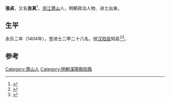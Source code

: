 {{Otheruses|other=名为張貞的其他人物|張貞}}
{{Otheruses|other=名为张真的其他人物|张真}}

'''張貞'''，又名'''张真'''<ref>{{Cite book|title=天一阁藏明代科举录选刊 登科录 下 点校本|last=龚延明主编；毛晓阳点校|first=|publisher=宁波：宁波出版社|year=2016.05|isbn=978-7-5526-2322-2|location=|pages=733}}</ref>，[[浙江|浙江]][[萧山|萧山]]人，明朝政治人物、进士出身。

== 生平 ==
永乐二年（1404年），登进士二甲二十八名，授[[汉阳县|汉阳县]]知县<ref>{{Cite book|title=萧山县志|last=来裕恂著|first=|publisher=天津：天津古籍出版社|year=1991.10|isbn=7-80504-251-9|location=|pages=185}}</ref><ref>{{Cite book|title=万历《绍兴府志》点校本|last=（明）萧良幹修；（明）张元忭，孙鑛纂；李能成点校|first=|publisher=宁波：宁波出版社|year=2012.07|isbn=7-5526-0329-1|location=|pages=647}}</ref>。

==参考==
{{reflist}}

{{永樂二年甲申科殿試金榜}}

{{Authority control}}

{{DEFAULTSORT:}}
[[Category:萧山人|Category:萧山人]]
[[Category:明朝漢陽縣知縣|Category:明朝漢陽縣知縣]]